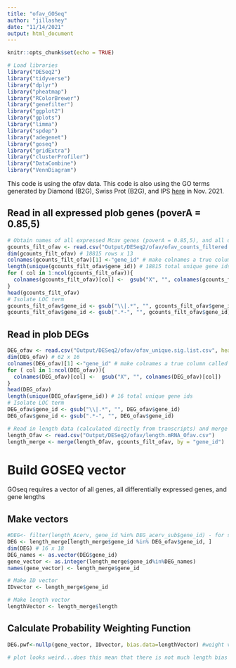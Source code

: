 ```yaml
---
title: "ofav_GOSeq"
author: "jillashey"
date: "11/14/2021"
output: html_document
---
```


```r
knitr::opts_chunk$set(echo = TRUE)

# Load libraries
library("DESeq2")
library("tidyverse")
library("dplyr")
library("pheatmap")
library("RColorBrewer")
library("genefilter")
library("ggplot2")
library("gplots")
library("limma")
library("spdep") 
library("adegenet") 
library("goseq")
library("gridExtra")
library("clusterProfiler")
library("DataCombine")
library("VennDiagram")
```

This code is using the ofav data. This code is also using the GO terms generated by Diamond (B2G), Swiss Prot (B2G), and IPS [here](https://github.com/JillAshey/FunctionalAnnotation/tree/main/final_Annotations) in Nov. 2021. 

## Read in all expressed plob genes (poverA = 0.85,5)
```r
# Obtain names of all expressed Mcav genes (poverA = 0.85,5), and all differentially expressed genes (p<0.05)
gcounts_filt_ofav <- read.csv("Output/DESeq2/ofav/ofav_counts_filtered.csv", header = T)
dim(gcounts_filt_ofav) # 18815 rows x 13
colnames(gcounts_filt_ofav)[1] <-"gene_id" # make colnames a true column called gene_id
length(unique(gcounts_filt_ofav$gene_id)) # 18815 total unique gene ids 
for ( col in 1:ncol(gcounts_filt_ofav)){
  colnames(gcounts_filt_ofav)[col] <-  gsub("X", "", colnames(gcounts_filt_ofav)[col])
}
head(gcounts_filt_ofav)
# Isolate LOC term
gcounts_filt_ofav$gene_id <- gsub("\\|.*", "", gcounts_filt_ofav$gene_id)
gcounts_filt_ofav$gene_id <- gsub(".*-", "", gcounts_filt_ofav$gene_id)
```

## Read in plob DEGs
```r
DEG_ofav <- read.csv("Output/DESeq2/ofav/ofav_unique.sig.list.csv", header = TRUE)
dim(DEG_ofav) # 62 x 16
colnames(DEG_ofav)[1] <-"gene_id" # make colnames a true column called gene_id
for ( col in 1:ncol(DEG_ofav)){
  colnames(DEG_ofav)[col] <-  gsub("X", "", colnames(DEG_ofav)[col])
}
head(DEG_ofav)
length(unique(DEG_ofav$gene_id)) # 16 total unique gene ids 
# Isolate LOC term
DEG_ofav$gene_id <- gsub("\\|.*", "", DEG_ofav$gene_id)
DEG_ofav$gene_id <- gsub(".*-", "", DEG_ofav$gene_id)
```

```r
# Read in length data (calculated directly from transcripts) and merge with filtered counts 
length_Ofav <- read.csv("Output/DESeq2/ofav/length.mRNA_Ofav.csv")
length_merge <- merge(length_Ofav, gcounts_filt_ofav, by = "gene_id")
```

# Build GOSEQ vector 
GOseq requires a vector of all genes, all differentially expressed genes, and gene lengths

## Make vectors
```r
#DEG<- filter(length_Acerv, gene_id %in% DEG_acerv_sub$gene_id) - for some reason, R keeps giving me error saying object 'gene_id' not found, so used another way below
DEG <- length_merge[length_merge$gene_id %in% DEG_ofav$gene_id, ]
dim(DEG) # 16 x 18
DEG_names <- as.vector(DEG$gene_id)
gene_vector <- as.integer(length_merge$gene_id%in%DEG_names)
names(gene_vector) <- length_merge$gene_id

# Make ID vector 
IDvector <- length_merge$gene_id

# Make length vector
lengthVector <- length_merge$length
```

















## Calculate Probability Weighting Function
```r
DEG.pwf<-nullp(gene_vector, IDvector, bias.data=lengthVector) #weight vector by length of gene

# plot looks weird...does this mean that there is not much length bias in the dataset?
```


















